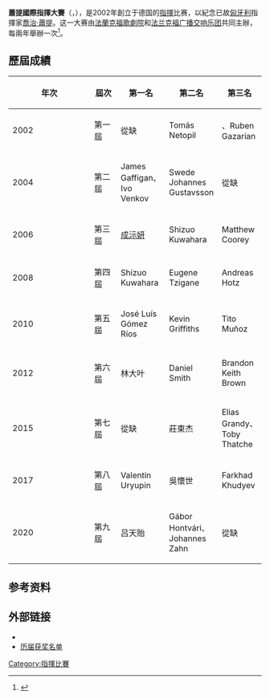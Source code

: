 {{Onesource|time=2021-05-01T15:25:36+00:00}} 
{{noteTA|G1=Music}}
'''蕭提國際指揮大賽'''（{{lang-en|Sir Georg Solti International Conductors' Competition}}，{{lang-de|Internationaler Dirigentenwettbewerb Sir Georg Solti}}），是2002年創立于德国的[[指揮家|指揮]]比赛，以紀念已故[[匈牙利|匈牙利]]指揮家[[喬治·蕭提|喬治·蕭提]]。这一大赛由[[法蘭克福歌劇院|法蘭克福歌劇院]]和[[法兰克福广播交响乐团|法兰克福广播交响乐团]]共同主辦，每兩年舉辦一次<ref>{{cite web|url=https://kultur-frankfurt.de/portal/en/Music/Prizes2cHonours26Stipends/116/0/25565/mod857-details1/1442.aspx|title=Internationaler Dirigentenwettbewerb Sir Georg Solti|work=Kulturamt Frankfurt am Main|language=de|access-date=2021-05-01|archive-date=2021-05-01|archive-url=https://web.archive.org/web/20210501152554/https://kultur-frankfurt.de/portal/en/Music/Prizes2cHonours26Stipends/116/0/25565/mod857-details1/1442.aspx|dead-url=no}}</ref>。

==歷屆成績==
{| class="wikitable"
|-
! width=8%|年次 !! width=8%|屆次 !! width=28%|第一名 !! width=28%|第二名 !! width=28%|第三名
|-
| 2002 || 第一屆 || 從缺 || Tomás Netopil || {{le|江靖波|Paul Chiang}}、Ruben Gazarian
|-
| 2004 || 第二屆 || James Gaffigan、Ivo Venkov || Swede Johannes Gustavsson || 從缺
|-
| 2006 || 第三屆 || [[成沶妍|成沶妍]] || Shizuo Kuwahara || Matthew Coorey
|-
| 2008 || 第四屆 || Shizuo Kuwahara  || Eugene Tzigane|| Andreas Hotz
|-
| 2010 || 第五屆 || José Luís Gómez Ríos  ||  Kevin Griffiths || Tito Muñoz
|-
| 2012 || 第六屆 || 林大叶 ||Daniel Smith|| Brandon Keith Brown
|-
| 2015 || 第七屆 || 從缺 || 莊東杰 ||  Elias Grandy、Toby Thatche
|-
|2017
|第八屆
|Valentin Uryupin
|吳懷世
|Farkhad Khudyev
|-
|2020
|第九屆
|吕天贻
|Gábor Hontvári、Johannes Zahn
|從缺
|}
== 参考资料 ==
{{Reflist}}
==外部链接==
* {{official website|https://www.dirigentenwettbewerb-solti.de}}{{de}}{{en}}
* [https://www.dirigentenwettbewerb-solti.de/en/prize-winner 历届获奖名单] {{Wayback|url=https://www.dirigentenwettbewerb-solti.de/en/prize-winner |date=20210501142808 }}{{en}}
{{Authority control}}
[[Category:指揮比賽|Category:指揮比賽]]